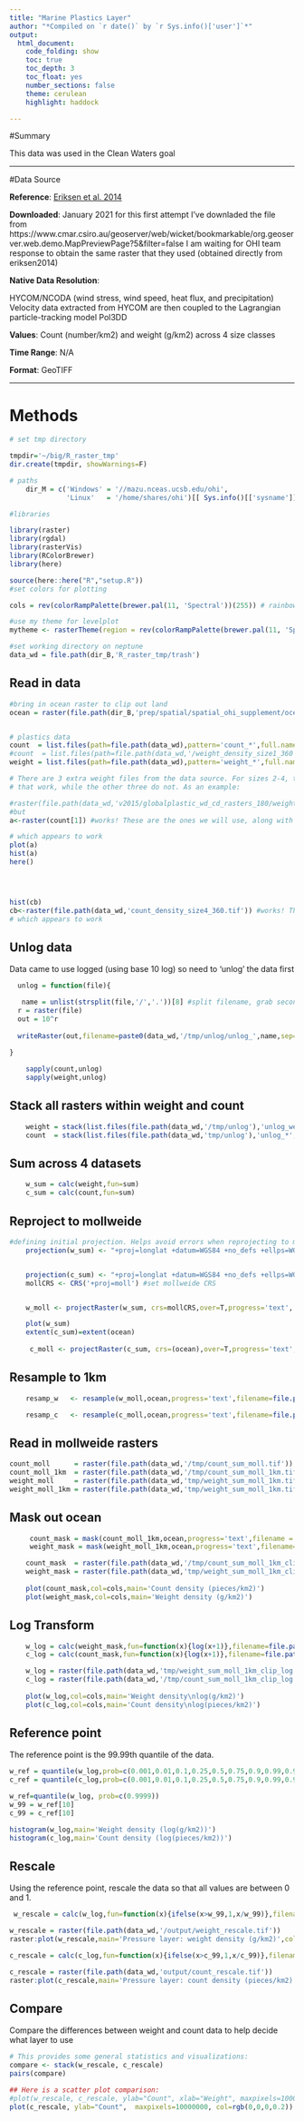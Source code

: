 ```yaml
---
title: "Marine Plastics Layer"
author: "*Compiled on `r date()` by `r Sys.info()['user']`*"
output: 
  html_document:
    code_folding: show
    toc: true
    toc_depth: 3
    toc_float: yes
    number_sections: false
    theme: cerulean
    highlight: haddock

---
```


#Summary

This data was used in the Clean Waters goal 

***

#Data Source

**Reference**: [Eriksen et al. 2014](http://journals.plos.org/plosone/article?id=10.1371/journal.pone.0111913)

**Downloaded**: January 2021 
for this first attempt I've downladed the file from https://www.cmar.csiro.au/geoserver/web/wicket/bookmarkable/org.geoserver.web.demo.MapPreviewPage?5&filter=false
I am waiting for OHI team response to obtain the same raster that they used (obtained directly from eriksen2014)

**Native Data Resolution**:  

HYCOM/NCODA (wind stress, wind speed, heat flux, and precipitation)
Velocity data extracted from HYCOM are then coupled to the Lagrangian particle-tracking model Pol3DD

**Values**: Count (number/km2) and weight (g/km2) across 4 size classes  

**Time Range**: N/A

**Format**: GeoTIFF

***

# Methods
```r
# set tmp directory

tmpdir='~/big/R_raster_tmp'
dir.create(tmpdir, showWarnings=F)

# paths
    dir_M = c('Windows' = '//mazu.nceas.ucsb.edu/ohi',
              'Linux'   = '/home/shares/ohi')[[ Sys.info()[['sysname']] ]]

#libraries

library(raster)
library(rgdal)
library(rasterVis)
library(RColorBrewer)
library(here)

source(here::here("R","setup.R"))
#set colors for plotting

cols = rev(colorRampPalette(brewer.pal(11, 'Spectral'))(255)) # rainbow color scheme

#use my theme for levelplot
mytheme <- rasterTheme(region = rev(colorRampPalette(brewer.pal(11, 'Spectral'))(255)))

#set working directory on neptune
data_wd = file.path(dir_B,'R_raster_tmp/trash')
```

## Read in data

```r
#bring in ocean raster to clip out land
ocean = raster(file.path(dir_B,'prep/spatial/spatial_ohi_supplement/ocean.tif'))


# plastics data
count  = list.files(path=file.path(data_wd),pattern='count_*',full.names=T)
#count  = list.files(path=file.path(data_wd,'/weight_density_size1_360'),pattern='count_*',full.names=T)
weight = list.files(path=file.path(data_wd),pattern='weight_*',full.names=T)

# There are 3 extra weight files from the data source. For sizes 2-4, there is a file with a '2' at the end of it. These are the rasters
# that work, while the other three do not. As an example:

#raster(file.path(data_wd,'v2015/globalplastic_wd_cd_rasters_180/weight_density_size2_180.tif')) #gives an error
#but
a<-raster(count[1]) #works! These are the ones we will use, along with weight size 1

# which appears to work
plot(a)
hist(a)
here()




hist(cb)
cb<-raster(file.path(data_wd,'count_density_size4_360.tif')) #works! These are the ones we will use, along with weight size 1
# which appears to work

```

## Unlog data

Data came to use logged (using base 10 log) so need to 'unlog' the data first 

```r

  unlog = function(file){

   name = unlist(strsplit(file,'/','.'))[8] #split filename, grab second string to use in naming tif   #split il nome del file. deve essere splittato dove ha un senso altriment crea solo 1 file invece che 4!
  r = raster(file)
  out = 10^r
  
  writeRaster(out,filename=paste0(data_wd,'/tmp/unlog/unlog_',name,sep=''),overwrite=T,format='GTiff')
  
}

    sapply(count,unlog)
    sapply(weight,unlog)
```



## Stack all rasters within weight and count
```r
    weight = stack(list.files(file.path(data_wd,'/tmp/unlog'),'unlog_weight_*',full.names=T))
    count  = stack(list.files(file.path(data_wd,'tmp/unlog'),'unlog_*',full.names=T)) #check the name from the australian website cause are different from the ones used by the ohi team         

```

## Sum across 4 datasets
```r
    w_sum = calc(weight,fun=sum)
    c_sum = calc(count,fun=sum)
```

## Reproject to mollweide
```r

#defining initial projection. Helps avoid errors when reprojecting to mollweide
    projection(w_sum) <- "+proj=longlat +datum=WGS84 +no_defs +ellps=WGS84 +towgs84=0,0,0"  


    projection(c_sum) <- "+proj=longlat +datum=WGS84 +no_defs +ellps=WGS84 +towgs84=0,0,0"  
    mollCRS <- CRS('+proj=moll') #set mollweide CRS


    w_moll <- projectRaster(w_sum, crs=mollCRS,over=T,progress='text', filename=file.path(data_wd,'tmp/weight_sum_moll.tif'),overwrite=T)

    plot(w_sum)
    extent(c_sum)=extent(ocean)
   
     c_moll <- projectRaster(c_sum, crs=(ocean),over=T,progress='text',filename=file.path(data_wd,'tmp/count_sum_moll.tif'),overwrite=T)#doesn't work. i'll chang the projection one by one in shiftlong_repeat

```

## Resample to 1km 
```r
    resamp_w   <- resample(w_moll,ocean,progress='text',filename=file.path(data_wd,'tmp/weight_sum_moll_1km.tif'),overwrite=F,method='ngb')

    resamp_c   <- resample(c_moll,ocean,progress='text',filename=file.path(data_wd,'tmp/count_sum_moll_1km.tif'),overwrite=F,method='ngb')

```

## Read in mollweide rasters
```r
count_moll      = raster(file.path(data_wd,'/tmp/count_sum_moll.tif'))
count_moll_1km  = raster(file.path(data_wd,'/tmp/count_sum_moll_1km.tif'))
weight_moll     = raster(file.path(data_wd,'tmp/weight_sum_moll_1km.tif'))
weight_moll_1km = raster(file.path(data_wd,'tmp/weight_sum_moll_1km.tif'))

```

## Mask out ocean
```r
     count_mask = mask(count_moll_1km,ocean,progress='text',filename = file.path(data_wd,'/tmp/count_sum_moll_1km_clip.tif'),overwrite=T)
     weight_mask = mask(weight_moll_1km,ocean,progress='text',filename=file.path(data_wd,'tmp/weight_sum_moll_1km_clip.tif'),overwrite=T)

    count_mask  = raster(file.path(data_wd,'/tmp/count_sum_moll_1km_clip.tif'))
    weight_mask = raster(file.path(data_wd,'tmp/weight_sum_moll_1km_clip.tif'))
    
    plot(count_mask,col=cols,main='Count density (pieces/km2)')
    plot(weight_mask,col=cols,main='Weight density (g/km2)')
```

## Log Transform
```r

    w_log = calc(weight_mask,fun=function(x){log(x+1)},filename=file.path(data_wd,'tmp/weight_sum_moll_1km_clip_log.tif'),overwrite=T)
    c_log = calc(count_mask,fun=function(x){log(x+1)},filename=file.path(data_wd,'/tmp/count_sum_moll_1km_clip_log.tif'),overwrite=T)

    w_log = raster(file.path(data_wd,'tmp/weight_sum_moll_1km_clip_log.tif'))
    c_log = raster(file.path(data_wd,'/tmp/count_sum_moll_1km_clip_log.tif'))
    
    plot(w_log,col=cols,main='Weight density\nlog(g/km2)')
    plot(c_log,col=cols,main='Count density\nlog(pieces/km2)')
```

## Reference point 

The reference point is the 99.99th quantile of the data.
```r
w_ref = quantile(w_log,prob=c(0.001,0.01,0.1,0.25,0.5,0.75,0.9,0.99,0.999,0.9999))
c_ref = quantile(c_log,prob=c(0.001,0.01,0.1,0.25,0.5,0.75,0.9,0.99,0.999,0.9999))

w_ref=quantile(w_log, prob=c(0.9999))
w_99 = w_ref[10]
c_99 = c_ref[10]

histogram(w_log,main='Weight density (log(g/km2))')
histogram(c_log,main='Count density (log(pieces/km2))')
```

## Rescale

Using the reference point, rescale the data so that all values are between 0 and 1.
```r
 w_rescale = calc(w_log,fun=function(x){ifelse(x>w_99,1,x/w_99)},filename=file.path(data_wd,'output/weight_rescale.tif'),overwrite=T)

w_rescale = raster(file.path(data_wd,'/output/weight_rescale.tif'))
raster:plot(w_rescale,main='Pressure layer: weight density (g/km2)',col=cols)

c_rescale = calc(c_log,fun=function(x){ifelse(x>c_99,1,x/c_99)},filename=file.path(data_wd,'output/count_rescale.tif'),overwrite=T)

c_rescale = raster(file.path(data_wd,'output/count_rescale.tif'))
raster:plot(c_rescale,main='Pressure layer: count density (pieces/km2)',col=cols)
```

## Compare

Compare the differences between weight and count data to help decide what layer to use

```r

# This provides some general statistics and visualizations:
compare <- stack(w_rescale, c_rescale) 
pairs(compare)    

## Here is a scatter plot comparison:
#plot(w_rescale, c_rescale, ylab="Count", xlab="Weight", maxpixels=10000000, col=rgb(0,0,0,0.2))   
plot(c_rescale, ylab="Count",  maxpixels=10000000, col=rgb(0,0,0,0.2))  

```
